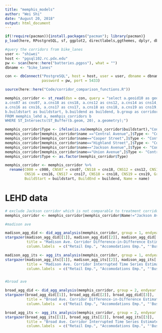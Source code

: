 ```yaml
---
title: "memphis_models"
author: "Wei Shi"
date: "August 20, 2018"
output: html_document
---
```


```r
if(!require(pacman)){install.packages("pacman"); library(pacman)}
p_load(here, RPostgreSQL, sf, ggplot2, directlabels,ggthemes, dplyr, dbplyr, stargazer,cowplot)

#query the corridors from bike_lanes
user <- "shiwei"
host <- "pgsql102.rc.pdx.edu"
pw <- scan(here::here("batteries.pgpss"), what = "")
dbname <- "bike_lanes"

con <- dbConnect("PostgreSQL", host = host, user = user, dbname = dbname, 
                 password = pw, port = 5433)

source(here::here("Code/corridor_comparison_functions.R"))

memphis_corridor <- st_read(dsn = con, query = "select a.geoid10 as geoid, a.c000 as c000,
a.cns07 as cns07, a.cns18 as cns18, a.cns12 as cns12, a.cns14 as cns14, a.cns15 as cns15, 
a.cns16 as cns16, a.cns17 as cns17, a.cns18 as cns18, a.cns19 as cns19, b.name as Name, 
b.buildstart as buildstart, b.buildend as buildend, b.group as corridor_group, a.year as year, a.geometry
FROM memphis_lehd a, memhpis_corridors b
WHERE ST_Intersects(ST_Buffer(b.geom, 20), a.geometry);")

memphis_corridor$Type <- ifelse(is.na(memphis_corridor$buildstart),"Control", "Treatment")
memphis_corridor[memphis_corridor$name =="Central Avenue",]$Type <- "Control: Central"
memphis_corridor[memphis_corridor$name=="Cooper Street",]$Type <- "Control: Cooper"
memphis_corridor[memphis_corridor$name=="Highland Street",]$Type <- "Control: Highland"
memphis_corridor[memphis_corridor$name=="Jackson Avenue",]$Type <- "Control: Jackson"
memphis_corridor[memphis_corridor$name=="Union Avenue",]$Type <- "Control: Union"
memphis_corridor$Type <- as.factor(memphis_corridor$Type)

memphis_corridor <- memphis_corridor %>%
  rename(C000 = c000, CNS07 = cns07, CNS18 = cns18, CNS12 = cns12, CNS14 = cns14, CNS15 = cns15,
         CNS16 = cns16, CNS17 = cns17, CNS18 = cns18, CNS19 = cns19, Group = corridor_group,
         BuildStart = buildstart, BuildEnd = buildend, Name = name)
```

# LEHD data
```r
# exclude Jackson corridor which is not comparable to treatment corridor
memphis_corridor <- memphis_corridor[memphis_corridor$Name!="Jackson Avenue",]

#madison ave

madison_agg_did <- did_agg_analysis(memphis_corridor, group = 1, endyear = 2011)
stargazer(madison_agg_did[[1]], madison_agg_did[[2]], madison_agg_did[[3]], 
          title = "Madison Ave. Corridor Difference-in-Difference Estimates", 
          column.labels  = c("Retail Emp.", "Accomodations Emp.", "'Business' Emp."), type = "html")

madison_agg_its <- agg_its_analysis(memphis_corridor, group = 1, endyear = 2013)
stargazer(madison_agg_its[[1]], madison_agg_its[[2]], madison_agg_its[[3]], 
          title = "Madison Ave. Corridor Interrupted Time Series Estimates", 
          column.labels  = c("Retail Emp.", "Accomodations Emp.", "'Business' Emp."), type = "html")


#broad ave

broad_agg_did <- did_agg_analysis(memphis_corridor, group = 2, endyear = 2010)
stargazer(broad_agg_did[[1]], broad_agg_did[[2]], broad_agg_did[[3]], 
          title = "Broad Ave. Corridor Difference-in-Difference Estimates", 
          column.labels  = c("Retail Emp.", "Accomodations Emp.", "'Business' Emp."), type = "html")

broad_agg_its <- agg_its_analysis(memphis_corridor, group = 2, endyear = 2010)
stargazer(broad_agg_its[[1]], broad_agg_its[[2]], broad_agg_its[[3]], 
          title = "Broad Ave. Corridor Interrupted Time Series Estimates", 
          column.labels  = c("Retail Emp.", "Accomodations Emp.", "'Business' Emp."), type = "html")


```

